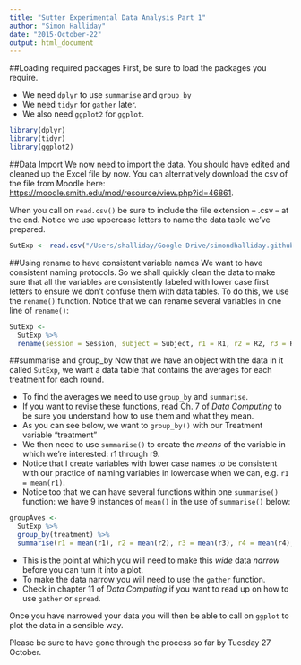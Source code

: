 ```yaml
---
title: "Sutter Experimental Data Analysis Part 1"
author: "Simon Halliday"
date: "2015-October-22"
output: html_document
---
```


##Loading required packages
First, be sure to load the packages you require.

- We need `dplyr` to use `summarise` and `group_by`
- We need `tidyr` for `gather` later. 
- We also need `ggplot2` for `ggplot`.

```r
library(dplyr)
library(tidyr)
library(ggplot2)
```


##Data Import
We now need to import the data. You should have edited and cleaned up the Excel file by now. You can alternatively download the csv of the file from Moodle here: [https://moodle.smith.edu/mod/resource/view.php?id=46861](https://moodle.smith.edu/mod/resource/view.php?id=46861).

When you call on `read.csv()` be sure to include the file extension  -- .csv -- at the end. Notice we use uppercase letters to name the data table we've prepared. 
```r
SutExp <- read.csv("/Users/shalliday/Google Drive/simondhalliday.github.io/eco254/fall_2015/activities/sutter/sutterexperiment.csv")
```

##Using rename to have consistent variable names
We want to have consistent naming protocols. So we shall quickly clean the data to make sure that all the variables are consistently labeled with lower case first letters to ensure we don't confuse them with data tables. To do this, we use the `rename()` function. Notice that we can rename several variables in one line of `rename()`: 

```r
SutExp <- 
  SutExp %>% 
  rename(session = Session, subject = Subject, r1 = R1, r2 = R2, r3 = R3, r4 = R4, r5 = R5, r6 = R6, r7 = R7, r8 = R8, r9 = R9, treatment = Treatment)
```



##summarise and group_by
Now that we have an object with the data in it called `SutExp`, we want a data table that contains the averages for each treatment for each round. 

- To find the averages we need to use `group_by` and `summarise`.
- If you want to revise these functions, read Ch. 7 of *Data Computing* to be sure you understand how to use them and what they mean. 
- As you can see below, we want to `group_by()` with our Treatment variable "treatment"
- We then need to use `summarise()` to create the *means* of the variable in which we're interested: r1 through r9.
- Notice that I create variables with lower case names to be consistent with our practice of naming variables in lowercase when we can, e.g. `r1 = mean(r1)`. 
- Notice too that we can have several functions within one `summarise()` function: we have 9 instances of `mean()` in the use of `summarise()` below: 

```r
groupAves <- 
  SutExp %>% 
  group_by(treatment) %>%
  summarise(r1 = mean(r1), r2 = mean(r2), r3 = mean(r3), r4 = mean(r4), r5 = mean(r5), r6 = mean(r6), r7 = mean(r7), r8 = mean(r8), r9 = mean(r9))
```

- This is the point at which you will need to make this *wide* data *narrow* before you can turn it into a plot. 
- To make the data narrow you will need to use the `gather` function. 
- Check in chapter 11 of *Data Computing* if you want to read up on how to use `gather` or `spread`. 

Once you have narrowed your data you will then be able to call on `ggplot` to plot the data in a sensible way. 

Please be sure to have gone through the process so far by Tuesday 27 October. 

